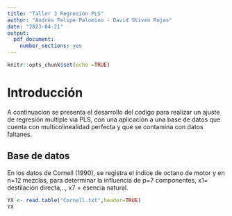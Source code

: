 ```yaml
---
title: "Taller 3 Regresión PLS"
author: "Andrés Felipe Palomino - David Stiven Rojas"
date: "2023-04-21"
output: 
  pdf_document: 
    number_sections: yes
---
```


```r
knitr::opts_chunk$set(echo =TRUE)
```

# Introducción

A continuacion se presenta el desarrollo del codigo para realizar un ajuste de regresión multiple via PLS, con una aplicación a una base de datos que cuenta con multicolinealidad perfecta y que se contamina con datos faltanes. 

## Base de datos

En los datos de Cornell (1990), se registra el índice de octano de motor y en n=12 mezclas,
para determinar la influencia de p=7 componentes, x1= destilación directa,.., x7 = esencia
natural.

```r

YX <- read.table("Cornell.txt",header=TRUE)
YX


```


